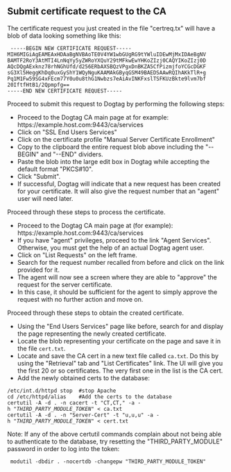 ==Submit certificate request to the CA==

The certificate request you just created in the file "certreq.tx" will have a blob of data looking something like this:

  -----BEGIN NEW CERTIFICATE REQUEST-----
 MIH6MIGiAgEAMEAxHDAaBgNVBAoTE0V4YW1wbGUgRG9tYWluIDEwMjMxIDAeBgNV
 BAMTF2RoY3AtMTI4LnNqYy5yZWRoYXQuY29tMFkwEwYHKoZIzj0CAQYIKoZIzj0D
 AQcDQgAExknz78rhNGhUfd/d256ERbAXSBQzVPgxDnBKZA5CfPizmjfoYCGcDGKF
 sG3Xl5HeggKhDq0uxGyShY1WQyNguKAAMAkGByqGSM49BAEDSAAwRQIhAKkTlR+g
 Pq1M1Fw59SG4xFEcm77Y0u0u8thG1Nwbzs7eAiAvINKFxslTSFKUzBkte9lvm7bf
 20IftfHtB1/2Qpmpfg==
 -----END NEW CERTIFICATE REQUEST-----

Proceed to submit this request to Dogtag by performing the following steps:

* Proceed to the Dogtag CA main page at for example: <nowiki>https://example.host.com:9443/ca/services</nowiki>
* Click on "SSL End Users Services"
* Click on the certificate profile "Manual Server Certificate Enrollment"
* Copy to the clipboard the entire  request blob above including the "--BEGIN" and "--END" dividers.
* Paste the blob into the large edit box in Dogtag while accepting the default format "PKCS#10".
* Click "Submit".
* If successful, Dogtag will indicate that a new request has been created for your certificate. It will also give the request number that an "agent" user will need later.

Proceed through these steps to process the certificate.

* Proceed to the Dogtag CA main page at (for example): <nowiki>https://example.host.com:9443/ca/services</nowiki>
* If you have "agent" privileges, proceed to the link "Agent Services". Otherwise, you must get the help of an actual Dogtag agent user.
* Click on "List Requests" on the left frame.
* Search for the request  number recalled from before and click on the link provided for it.
* The agent will now see a screen where they are able to "approve" the request for the server certificate.
* In this case, it should be sufficient for the agent to simply approve the request with no further action and move on.

Proceed through these steps to obtain the created certificate.

* Using the "End Users Services" page like before, search for and display the page representing the newly created certificate.
* Locate the blob representing your certificate on the page and save it in the file <code>cert.txt</code>. 
* Locate and save the CA cert in a new text file called <code>ca.txt</code>. Do this by using the  "Retrieval" tab and "List Certificates" link. The UI will give you the first 20 or so certificates. The very first one in the list is the CA cert.
* Add the newly obtained certs to the database:
 /etc/int.d/httpd stop  #stop Apache
 cd /etc/httpd/alias    #Add the certs to the database
 certutil -A -d . -n cacert -t "CT,CT," -a -h "''THIRD_PARTY_MODULE_TOKEN''" < ca.txt
 certutil -A -d . -n "Server-Cert" -t "u,u,u" -a -h "''THIRD_PARTY_MODULE_TOKEN''" < cert.txt
 

Note: If any of the above certutil commands complain about not being able to authenticate to the database, try resetting the "THIRD_PARTY_MODULE" password  in order to log into the token:

  modutil -dbdir . -nocertdb -changepw "THIRD_PARTY_MODULE_TOKEN"